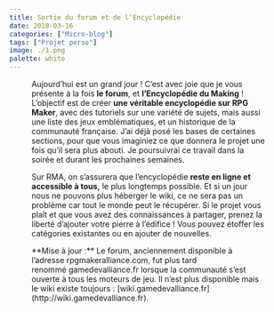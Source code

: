 ```yaml
---
title: Sortie du forum et de l'Encyclopédie
date: 2018-03-16
categories: ["Micro-blog"]
tags: ["Projet perso"]
image: ./1.png
palette: white
---
```



<Gallery full>
	<Figure src={one} />
</Gallery>

Aujourd’hui est un grand jour ! C’est avec joie que je vous présente à la fois **le forum**, et **l’Encyclopédie du Making** ! L’objectif est de créer **une véritable encyclopédie sur RPG Maker**, avec des tutoriels sur une variété de sujets, mais aussi une liste des jeux emblématiques, et un historique de la communauté française. J’ai déjà posé les bases de certaines sections, pour que vous imaginiez ce que donnera le projet une fois qu’il sera plus abouti. Je poursuivrai ce travail dans la soirée et durant les prochaines semaines.

Sur RMA, on s’assurera que l’encyclopédie **reste en ligne et accessible à tous,** le plus longtemps possible. Et si un jour nous ne pouvons plus héberger le wiki, ce ne sera pas un problème car tout le monde peut le récupérer. Si le projet vous plaît et que vous avez des connaissances à partager, prenez la liberté d’ajouter votre pierre à l’édifice ! Vous pouvez étoffer les catégories existantes ou en ajouter de nouvelles.

<Note>
	**Mise à jour :** Le forum, anciennement disponible à l’adresse rpgmakeralliance.com, fut plus
	tard renommé gamedevalliance.fr lorsque la communauté s’est ouverte à tous les moteurs de jeu. Il
	n’est plus disponible mais le wiki existe toujours :
	[wiki.gamedevalliance.fr](http://wiki.gamedevalliance.fr).
</Note>
